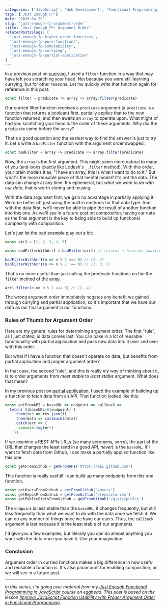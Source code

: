 ```yaml
---
categories: ['JavaScript', 'Web Development', 'Functional Programming']
tags: ['Just Enough FP']
date: '2019-04-29'
slug: 'just-enough-fp-argument-order'
title: 'Just Enough FP: Argument Order'
relatedPostsSlugs: [
  'just-enough-fp-higher-order-functions',
  'just-enough-fp-pure-functions',
  'just-enough-fp-immutability',
  'just-enough-fp-currying',
  'just-enough-fp-partial-application'
]
---
```



In a previous post on [currying](/just-enough-fp-currying), I used a `filter` function in a way that may have left you scratching your head. Not because you were still learning currying, but for other reasons. Let me quickly write that function again for reference in this post:

```javascript
const filter = predicate => array => array.filter(predicate)
```

Our curried filter function receives a `predicate` argument (a `predicate` is a function that returns a boolean) first, partially applies that to the new function returned, and then awaits an `array` to operate upon. What might of had you scratching your head is the order of these arguments. Why did the `predicate` come before the `array`?

That's a good question and the easiest way to find the answer is just to try it. Let's write a `badFilter` function with the argument order swapped:

```javascript
const badFilter = array => predicate => array.filter(predicate)
```

Now, the `array` is the first argument. This might seem more natural to many of you (and looks exactly like Lodash's `_.filter` method). With this order, your brain models it as, "I have an array, this is what I want to do to it." But what's the more reusable piece of that mental model? It's not the data. The data can change at any time. It's ephemeral, but _what we want to do with our data_, that is worth storing and reusing.

With the data argument first, we gain no advantage in partially applying it. We'd be better off just using the built in methods for that data type. And with the data first, we'll never be able to pipe the result of another function into this one. As we'll see in a future post on _composition_, having our data as the final argument is the key to being able to build up functional complexity with composition.

Let's just let the bad example play out a bit:

```javascript
const arr1 = [1, 2, 3, 4, 5]

const badFilterWithArr1 = badFilter(arr1) // returns a function awaiting a predicate

badFilterWithArr1(n => n % 2 === 0) // [2, 4]
badFilterWithArr1(n => n % 2 !== 0) // [1, 3, 5]
```

That's no more useful than just calling the predicate functions on the the `filter` method of the array.

```javascript
arr1.filter(n => n % 2 === 0) // [2, 4]
```

The wrong argument order immediately negates any benefit we gained through currying and partial application, so it's important that we have our data as our final argument in our functions.

### Rules of Thumb for Argument Order

Here are my general rules for determining argument order. The first "rule", as I just stated, is data comes last. You can bake in a lot of reusable functionality with partial application and pass new data into it over and over with this order.

But what if I have a function that doesn't operate on data, but benefits from partial application and proper argument order?

In that case, the second "rule", and this is really _my way_ of thinking about it, is to order arguments from _most stable_ to _least stable_ argument. What does that mean?

In my previous post on [partial application](/just-enough-fp-partial-application), I used the example of building up a function to fetch data from an API. That function looked like this:

```javascript
const getFromAPI = baseURL => endpoint => callback =>
  fetch(`${baseURL}${endpoint}`)
    .then(res => res.json())
    .then(data => callback(data))
    .catch(err => {
      console.log(err)
    })
```

If we examine a REST APIs URLs (so many acronyms, sorry), the part of the URL that changes the least (and in a good API, _never_) is the `baseURL`. If I want to fetch data from Github, I can make a partially applied function like this one:

```javascript
const getFromGithub = getFromAPI('https://api.github.com')
```

This function is really useful! I can build up many endpoints from this one function.

```javascript
const getUsersFromGithub = getFromGithub('/users')
const getReposFromGithub = getFromGithub('/repositories')
const getPublicGistsFromGithub = getFromGithub('/gists/public')
```

The `endpoint` is less stable than the `baseURL`, it changes frequently, but still less frequently than what we want to do with the data once we fetch it. We can do any number of things once we have our users. Thus, the `callback` argument is last because it is the least stable of our arguments.

I'd give you a few examples, but literally you can do almost anything you want with the data once you have it. Use your imagination.

### Conclusion

Argument order in curried functions makes a big difference in how useful and reusable a function is. It's also paramount for enabling composition, as we will see in a future post.

---

_In this series, I'm going over material from my [Just Enough Functional Programming in JavaScript](https://egghead.io/courses/just-enough-functional-programming-in-javascript) course on egghead. This post is based on the lesson [Improve JavaScript Function Usability with Proper Argument Order in Functional Programming](https://egghead.io/lessons/javascript-improve-javascript-function-usability-with-proper-argument-order-in-functional-programming)._

<EggheadEmbed
  src="https://egghead.io/lessons/javascript-improve-javascript-function-usability-with-proper-argument-order-in-functional-programming/embed"
  title="Argument Order"
/>
